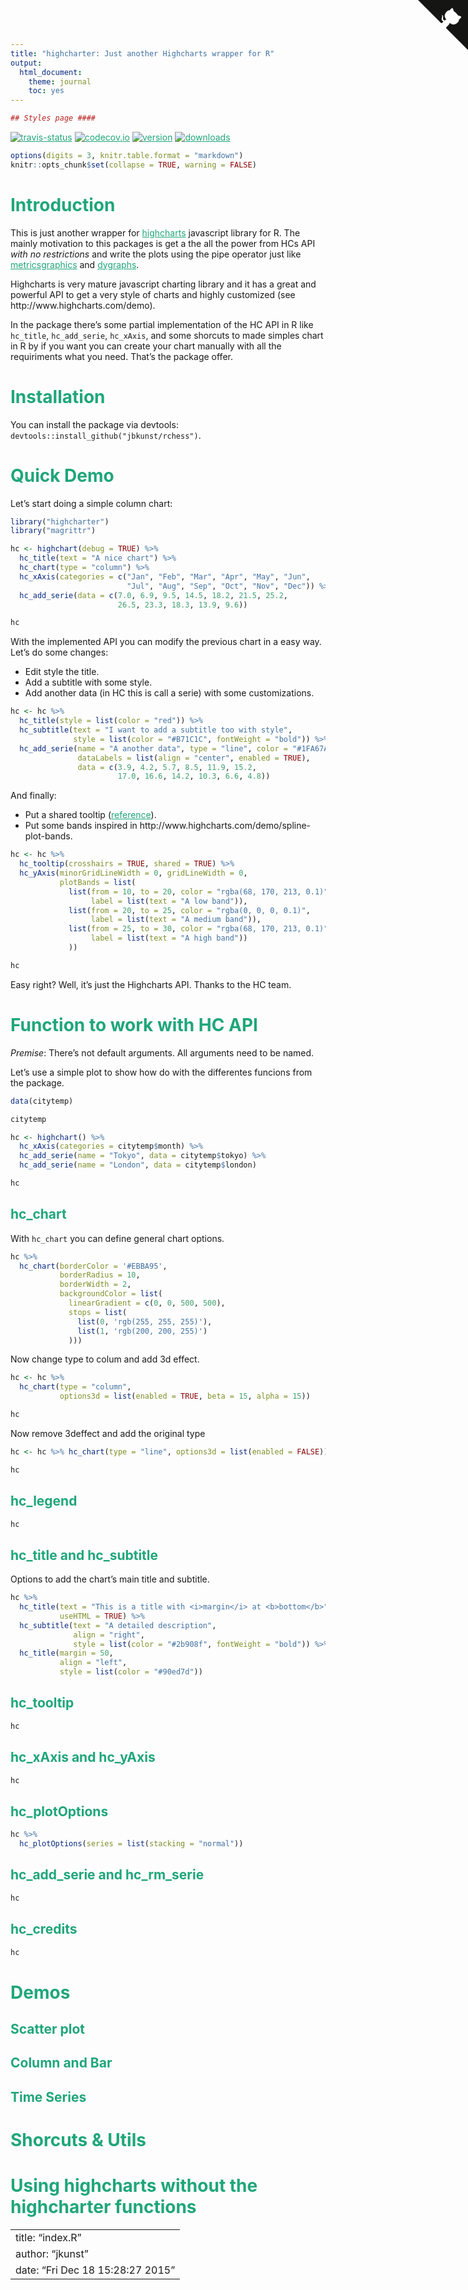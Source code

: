 ---
title: "highcharter: Just another Highcharts wrapper for R"
output:
  html_document:
    theme: journal
    toc: yes
---
<!-- index.html is generated from ibdex.R -->

```{r echo=FALSE}
## Styles page ####
```

<script>
  jQuery(document).ready(function() {
    
    var offset = 220;
    var duration = 500;
    
    jQuery(window).scroll(function() {
      if (jQuery(this).scrollTop() > offset) {
        jQuery('.back-to-top').fadeIn(duration);
      } else {
        jQuery('.back-to-top').fadeOut(duration);
      }
    });
    
    jQuery('.back-to-top').click(function(event) {
      event.preventDefault();
      jQuery('html, body').animate({scrollTop: 0}, duration);
      return false;
    })
    
  });
</script>
<style>
    h1, h2, h3, h4, .TOC > li {
      color: #1FA67A;
    } 
  
  a {
    color: #1FA67A;
  }
  
  .level2 {
    padding-top: 20px;
  }
  
  
  .back-to-top {
    position: fixed;
    bottom: 2em;
    right: 0px;
    text-decoration: none;
    color : white;
    background-color : #1FA67A;
    font-size: 12px;
    padding: 1em;
    display: none;
  }
  
  .back-to-top:hover {
    color : white;
  }
  
  .html-widget-static-bound {
    margin-left: auto;
    margin-right: auto;
  }
  
  .main-container {
    max-width: 700px;
    margin-left: auto;
    margin-right: auto;
  }
  
</style>
<a href="#" class="back-to-top">Back to Top</a>
<a href="https://github.com/jbkunst/highcharter" class="github-corner"><svg width="80" height="80" viewBox="0 0 250 250" style="fill:#151513; color:#fff; position: absolute; top: 0; border: 0; right: 0;"><path d="M0,0 L115,115 L130,115 L142,142 L250,250 L250,0 Z"></path><path d="M128.3,109.0 C113.8,99.7 119.0,89.6 119.0,89.6 C122.0,82.7 120.5,78.6 120.5,78.6 C119.2,72.0 123.4,76.3 123.4,76.3 C127.3,80.9 125.5,87.3 125.5,87.3 C122.9,97.6 130.6,101.9 134.4,103.2" fill="currentColor" style="transform-origin: 130px 106px;" class="octo-arm"></path><path d="M115.0,115.0 C114.9,115.1 118.7,116.5 119.8,115.4 L133.7,101.6 C136.9,99.2 139.9,98.4 142.2,98.6 C133.8,88.0 127.5,74.4 143.8,58.0 C148.5,53.4 154.0,51.2 159.7,51.0 C160.3,49.4 163.2,43.6 171.4,40.1 C171.4,40.1 176.1,42.5 178.8,56.2 C183.1,58.6 187.2,61.8 190.9,65.4 C194.5,69.0 197.7,73.2 200.1,77.6 C213.8,80.2 216.3,84.9 216.3,84.9 C212.7,93.1 206.9,96.0 205.4,96.6 C205.1,102.4 203.0,107.8 198.3,112.5 C181.9,128.9 168.3,122.5 157.7,114.1 C157.9,116.9 156.7,120.9 152.7,124.9 L141.0,136.5 C139.8,137.7 141.6,141.9 141.8,141.8 Z" fill="currentColor" class="octo-body"></path></svg></a><style>.github-corner:hover .octo-arm{animation:octocat-wave 560ms ease-in-out}@keyframes octocat-wave{0%,100%{transform:rotate(0)}20%,60%{transform:rotate(-25deg)}40%,80%{transform:rotate(10deg)}}@media (max-width:500px){.github-corner:hover .octo-arm{animation:none}.github-corner .octo-arm{animation:octocat-wave 560ms ease-in-out}}</style>
[![travis-status](https://api.travis-ci.org/jbkunst/highcharter.svg)](https://travis-ci.org/jbkunst/highcharter)
[![codecov.io](https://codecov.io/github/jbkunst/highcharter/coverage.svg?branch=master)](https://codecov.io/github/jbkunst/highcharter?branch=master)
[![version](http://www.r-pkg.org/badges/version/highcharter)](http://www.r-pkg.org/pkg/highcharter)
[![downloads](http://cranlogs.r-pkg.org/badges/highcharter)](http://www.r-pkg.org/pkg/highcharter)

```{r echo=FALSE}
options(digits = 3, knitr.table.format = "markdown")
knitr::opts_chunk$set(collapse = TRUE, warning = FALSE)
```

# Introduction ####

This is just another wrapper for [highcharts](www.higcharts.com) javascript library for R. 
The mainly motivation to this packages is get a the all the power from HCs API *with no 
restrictions* and write the plots using the pipe operator just like 
[metricsgraphics](https://github.com/hrbrmstr/metricsgraphics) and 
[dygraphs](http://rstudio.github.io/dygraphs/).

Highcharts is very mature javascript charting library and it has a great and powerful API
to get a very style of charts and highly customized (see http://www.highcharts.com/demo).

In the package there's some partial implementation of the HC API in R like `hc_title`, 
`hc_add_serie`, `hc_xAxis`, and some shorcuts to made simples chart in R by if you want 
you can create your chart manually with all the requiriments what you need. That's the
package offer.

# Installation ####

You can install the package via devtools: `devtools::install_github("jbkunst/rchess")`.

# Quick Demo ####
Let's start doing a simple column chart:


```{r }
library("highcharter")
library("magrittr")

hc <- highchart(debug = TRUE) %>% 
  hc_title(text = "A nice chart") %>% 
  hc_chart(type = "column") %>% 
  hc_xAxis(categories = c("Jan", "Feb", "Mar", "Apr", "May", "Jun",
                          "Jul", "Aug", "Sep", "Oct", "Nov", "Dec")) %>% 
  hc_add_serie(data = c(7.0, 6.9, 9.5, 14.5, 18.2, 21.5, 25.2,
                        26.5, 23.3, 18.3, 13.9, 9.6))

hc
```

With the implemented API you can modify the previous chart in a easy way. Let's do some
changes:

- Edit style the title.
- Add a subtitle with some style.
- Add another data (in HC this is call a serie) with some customizations.


```{r }
hc <- hc %>% 
  hc_title(style = list(color = "red")) %>% 
  hc_subtitle(text = "I want to add a subtitle too with style",
              style = list(color = "#B71C1C", fontWeight = "bold")) %>% 
  hc_add_serie(name = "A another data", type = "line", color = "#1FA67A",
               dataLabels = list(align = "center", enabled = TRUE),
               data = c(3.9, 4.2, 5.7, 8.5, 11.9, 15.2,
                        17.0, 16.6, 14.2, 10.3, 6.6, 4.8))
```

And finally:

- Put a shared tooltip ([reference](http://jsfiddle.net/gh/get/jquery/1.7.2/highslide-software/highcharts.com/tree/master/samples/highcharts/tooltip/shared-x-crosshair/)).
- Put some bands inspired in http://www.highcharts.com/demo/spline-plot-bands.


```{r }
hc <- hc %>% 
  hc_tooltip(crosshairs = TRUE, shared = TRUE) %>% 
  hc_yAxis(minorGridLineWidth = 0, gridLineWidth = 0,
           plotBands = list(
             list(from = 10, to = 20, color = "rgba(68, 170, 213, 0.1)",
                  label = list(text = "A low band")),
             list(from = 20, to = 25, color = "rgba(0, 0, 0, 0.1)",
                  label = list(text = "A medium band")),
             list(from = 25, to = 30, color = "rgba(68, 170, 213, 0.1)",
                  label = list(text = "A high band"))
             ))

hc
```

Easy right? Well, it's just the Highcharts API. Thanks to the HC team.

# Function to work with HC API ####

*Premise*: There's not default arguments. All arguments need to be named.

Let's use a simple plot to show how do with the differentes funcions from the package.


```{r }
data(citytemp)

citytemp

hc <- highchart() %>% 
  hc_xAxis(categories = citytemp$month) %>% 
  hc_add_serie(name = "Tokyo", data = citytemp$tokyo) %>% 
  hc_add_serie(name = "London", data = citytemp$london)

hc
```

## hc_chart ####
With `hc_chart` you can define general chart options.

```{r }
hc %>% 
  hc_chart(borderColor = '#EBBA95',
           borderRadius = 10,
           borderWidth = 2,
           backgroundColor = list(
             linearGradient = c(0, 0, 500, 500),
             stops = list(
               list(0, 'rgb(255, 255, 255)'),
               list(1, 'rgb(200, 200, 255)')
             )))
```

Now change type to colum and add 3d effect.

```{r }
hc <- hc %>% 
  hc_chart(type = "column",
           options3d = list(enabled = TRUE, beta = 15, alpha = 15))

hc
```

Now remove 3deffect and add the original type

```{r }
hc <- hc %>% hc_chart(type = "line", options3d = list(enabled = FALSE))

hc
```

## hc_legend ####

```{r }
hc 
```

## hc_title and hc_subtitle ####
Options to add the chart's main title and subtitle.

```{r }
hc %>% 
  hc_title(text = "This is a title with <i>margin</i> at <b>bottom</b>",
           useHTML = TRUE) %>% 
  hc_subtitle(text = "A detailed description",
              align = "right",
              style = list(color = "#2b908f", fontWeight = "bold")) %>% 
  hc_title(margin = 50,
           align = "left",
           style = list(color = "#90ed7d"))
```

## hc_tooltip ####

```{r }
hc 
```

## hc_xAxis and hc_yAxis ####

```{r }
hc 
```

## hc_plotOptions ####

```{r }
hc %>%
  hc_plotOptions(series = list(stacking = "normal"))
```

## hc_add_serie and hc_rm_serie ####

```{r }
hc
```

## hc_credits ####

```{r }
hc
```


# Demos
## Scatter plot ####
## Column and Bar ####
## Time Series ####

# Shorcuts & Utils

# Using highcharts without the highcharter functions

---
title: "index.R"
author: "jkunst"
date: "Fri Dec 18 15:28:27 2015"
---
